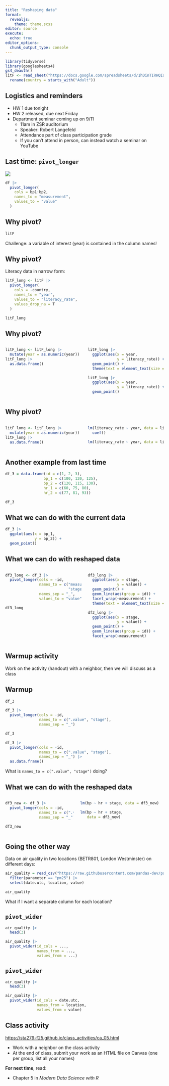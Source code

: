 ```yaml
---
title: "Reshaping data"
format: 
  revealjs:
    theme: theme.scss
editor: source
execute: 
  echo: true
editor_options: 
  chunk_output_type: console
---
```


```r
library(tidyverse)
library(googlesheets4)
gs4_deauth()
litF <- read_sheet("https://docs.google.com/spreadsheets/d/1hDinTIRHQIaZg1RUn6Z_6mo12PtKwEPFIz_mJVF6P5I/pub?gid=0") |>
  rename(country = starts_with("Adult"))
```

## Logistics and reminders

* HW 1 due tonight
* HW 2 released, due next Friday
* Department seminar coming up on 9/11
    * 11am in ZSR auditorium
    * Speaker: Robert Langefeld
    * Attendance part of class participation grade
    * If you can't attend in person, can instead watch a seminar on YouTube

## Last time: `pivot_longer`

![](https://r4ds.hadley.nz/diagrams/tidy-data/variables.png)

```r
df |> 
  pivot_longer(
    cols = bp1:bp2,
    names_to = "measurement",
    values_to = "value"
  )
```

## Why pivot?

```r
litF
```

Challenge: a variable of interest (year) is contained in the column names!

## Why pivot?

Literacy data in narrow form:

```r

litF_long <- litF |>
  pivot_longer(
    cols = -country,
    names_to = "year",
    values_to = "literacy_rate",
    values_drop_na = T
  )

litF_long
```




## Why pivot?{.small}


:::: {.columns}

::: {.column width="50%"}
```r
litF_long <- litF_long |>
  mutate(year = as.numeric(year))
litF_long |>
  as.data.frame()
```
:::

::: {.column width="50%"}

```r
litF_long |>
  ggplot(aes(x = year, 
             y = literacy_rate)) +
  geom_point() +
  theme(text = element_text(size = 25))
```

```r
litF_long |>
  ggplot(aes(x = year, 
             y = literacy_rate)) +
  geom_point()
```
:::

::::


## Why pivot?{.small}


:::: {.columns}

::: {.column width="50%"}
```r
litF_long <- litF_long |>
  mutate(year = as.numeric(year))
litF_long |>
  as.data.frame()
```
:::

::: {.column width="50%"}

```r
lm(literacy_rate ~ year, data = litF_long) |>
  coef()
```

```r
lm(literacy_rate ~ year, data = litF_long)
```
:::

::::


## Another example from last time

```r
df_3 = data.frame(id = c(1, 2, 3),
                 bp_1 = c(100, 120, 125),
                 bp_2 = c(120, 115, 130),
                 hr_1 = c(60, 75, 80),
                 hr_2 = c(77, 81, 93))
```

```r
df_3
```

## What we can do with the current data

```r
df_3 |>
  ggplot(aes(x = bp_1, 
             y = bp_2)) +
  geom_point()
```

## What we can do with reshaped data

:::: {.columns}

::: {.column width="50%"}
```r
df3_long <- df_3 |>
  pivot_longer(cols = -id, 
               names_to = c("measurement", 
                            "stage"), 
               names_sep = "_", 
               values_to = "value")

df3_long
```
:::

::: {.column width="50%"}

```r
df3_long |>
  ggplot(aes(x = stage, 
             y = value)) +
  geom_point() +
  geom_line(aes(group = id)) +
  facet_wrap(~measurement) +
  theme(text = element_text(size = 25))
```

```r
df3_long |>
  ggplot(aes(x = stage, 
             y = value)) +
  geom_point() +
  geom_line(aes(group = id)) +
  facet_wrap(~measurement)
```
:::

::::


## Warmup activity

Work on the activity (handout) with a neighbor, then we will discuss as a class

## Warmup

```r
df_3

df_3 |>
  pivot_longer(cols = -id,
               names_to = c(".value", "stage"),
               names_sep = "_")
```

```r
df_3

df_3 |>
  pivot_longer(cols = -id,
               names_to = c(".value", "stage"),
               names_sep = "_") |>
  as.data.frame()
```

What is `names_to = c(".value", "stage")` doing?

## What we can do with the reshaped data

:::: {.columns}

::: {.column width="45%"}
```r
df3_new <- df_3 |>
  pivot_longer(cols = -id,
               names_to = c(".value", "stage"),
               names_sep = "_")

df3_new
```
:::

::: {.column width="55%"}

```r
lm(bp ~ hr + stage, data = df3_new)
```

```r
lm(bp ~ hr + stage, 
   data = df3_new)
```
:::

::::

## Going the other way

Data on air quality in two locations (BETR801, London Westminster) on different days:

```r
air_quality = read_csv("https://raw.githubusercontent.com/pandas-dev/pandas/main/doc/data/air_quality_long.csv") |>
  filter(parameter == "pm25") |>
  select(date.utc, location, value)
```

```r
air_quality
```


What if I want a separate column for each location?

## `pivot_wider`

```r
air_quality |>
  head(3)
```

```r
air_quality |>
  pivot_wider(id_cols = ...,
              names_from = ...,
              values_from = ...)
```

## `pivot_wider`

```r
air_quality |>
  head(3)
```

```r
air_quality |>
  pivot_wider(id_cols = date.utc,
              names_from = location,
              values_from = value)
```

## Class activity

[https://sta279-f25.github.io/class_activities/ca_05.html](https://sta279-f25.github.io/class_activities/ca_05.html)

* Work with a neighbor on the class activity
* At the end of class, submit your work as an HTML file on Canvas (one per group, list all your names)

**For next time**, read:

* Chapter 5 in *Modern Data Science with R*
